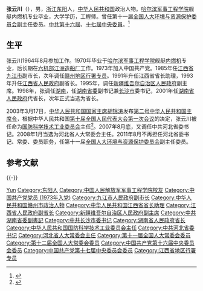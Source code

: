 {{Otheruses|other=名为张云川的其他人物|张云川}}
{{Infobox officeholder
| 图像        = 
| 图像说明    = 
| 职务1       = [[全国人民代表大会环境与资源保护委员会|全国人大环境与资源保护委员会副主任委员]]
| 任期1       = [[第十一届全国人民代表大会|第十一届全国人民代表大会]]<br>[[第十二届全国人民代表大会|第十二届全国人民代表大会]]
| 就任日期1   = 2011年8月
| 卸任日期1   = 2018年3月
| 前任1       = 
| 继任1       = 
| 1blankname1 = 主任委员
| 1namedata1  = [[汪光焘|汪光焘]]{{to}}[[陆浩|陆浩]]
| 职务2       = [[河北省人民代表大会常务委员会|河北省人民代表大会常务委员会]]主任
| 就任日期2   = 2008年1月
| 卸任日期2   = 2011年
| 前任2       = [[白克明|白克明]]
| 继任2       = [[张庆黎|张庆黎]]
| 职务3       = [[中国共产党河北省委员会|中国共产党河北省委员会]]书记
| 就任日期3   = 2007年8月 
| 卸任日期3   = 2011年8月
| 前任3       = [[白克明|白克明]]
| 继任3       = [[张庆黎|张庆黎]]
| 职务4       = [[中华人民共和国国防科学技术工业委员会|中华人民共和国国防科学技术工业委员会主任]]
| 就任日期4   = 2003年3月 
| 卸任日期4   = 2007年8月
| 前任4       = [[刘积斌|刘积斌]]
| 继任4       = [[张庆伟|张庆伟]]
| 职务5       = [[湖南省人民政府|湖南省人民政府]]省长
| 就任日期5   = 2001年8月
| 卸任日期5   = 2003年3月
| 前任5       = [[储波|储波]]
| 继任5       = [[周伯华|周伯华]]
| 职务6       = [[中国共产党长沙市委员会|中国共产党长沙市委员会]]书记
| 就任日期6   = 1999年10月
| 卸任日期6   = 2001年8月
| 前任6       = [[阳宝华|阳宝华]]
| 继任6       = [[梅克保|梅克保]]
| 职务7       = 
| 就任日期7   = 
| 卸任日期7   = 
| 前任7       = 
| 继任7       = 
| 职务8       = 
| 就任日期8   = 
| 卸任日期8   = 
| 前任8       = 
| 继任8       = 
| 姓名        = 张云川
| 原名        = 
| 出生日期    = {{birth year and age|1946|10}}
| 出生地点    = {{ROC}}[[浙江省_(中華民國)|浙江省]][[东阳市|东阳县]]
| 逝世日期    = <!-- {{death date and age|}}（死亡在前，出生在后）{{death year and age| }} -->
| 逝世地点    = 
| 政党        = {{CPC}}
| 职业        = 官员
| 父母        = 
| 配偶        = <!--{{marriage|姓名|}} -->
| 子女        = 
| 亲属        = 
| 信仰        = 
| 母校        = [[哈尔滨工程大学|哈尔滨军事工程学院]]
| 网站        = 
| 签名        = 
| 脚注        = 
}}
'''张云川'''（{{bd|1946年|10月8日|catIdx=Z张}}），男，[[浙江省|浙江]][[东阳市|东阳]]人，[[中华人民共和国|中华人民共和国]]政治人物。[[中国人民解放军军事工程学院|哈尔滨军事工程学院]]舰艇内燃机专业毕业，大学学历，工程师。曾任第十一届[[全国人民代表大会环境与资源保护委员会|全国人大环境与资源保护委员会]]副主任委员。[[中国共产党第十六届中央委员会委员列表|中共第十六屆]]、[[中国共产党第十七届中央委员会委员列表|十七屆中央委員]]。<ref>{{Cite web|title=中共中央决定：张云川任河北省委书记(简历/图)|url=http://www.chinanews.com/gn/news/2007/08-31/1015874.shtml|accessdate=2020-09-09|work=新华网|archive-date=2021-01-03|archive-url=https://web.archive.org/web/20210103155820/http://www.chinanews.com/gn/news/2007/08-31/1015874.shtml|dead-url=no}}</ref>

== 生平 ==
张云川1964年8月参加工作。1970年毕业于[[中国人民解放军军事工程学院|哈尔滨军事工程学院]]舰艇[[内燃机|内燃机]]专业，后长期在[[中国船舶工业总公司|六机部]][[江洲造船厂|江洲造船厂]]工作。1973年加入中国共产党。1985年任[[江西省|江西省]][[九江市|九江市]]副市长，次年调任[[赣州地区|赣州地区]][[行政公署|行署专员]]。1991年升任江西省省长助理，1993年升任[[江西省人民政府|江西省人民政府]]副省长。1995年，调任[[新疆维吾尔自治区人民政府|新疆维吾尔自治区人民政府]]副主席。1998年，张调任[[湖南省|湖南]]，任[[中国共产党湖南省委员会|湖南省委]]副书记兼[[长沙市|长沙市]]委书记，2001年任[[湖南省人民政府|湖南省人民政府]]代省长，次年正式当选为省长。

2003年3月17日，[[中华人民共和国国家主席|中华人民共和国国家主席]][[胡锦涛|胡锦涛]]发布[[第十届全国人民代表大会期间颁布的中华人民共和国主席令|第二号中华人民共和国主席令]]，根据中华人民共和国[[第十届全国人民代表大会第一次会议|第十届全国人民代表大会第一次会议]]的决定，张云川被任命为[[中华人民共和国国防科学技术工业委员会|国防科学技术工业委员会]]主任<ref>{{Cite web|title=中华人民共和国主席令（十届第2号）|url=http://www.npc.gov.cn/zgrdw//npc/xinwen/xjrm/gwy/2003-04/04/content_312187.htm|accessdate=2021-02-18|work=中国人大网|archive-date=2021-08-20|archive-url=https://web.archive.org/web/20210820140806/http://www.npc.gov.cn/zgrdw//npc/xinwen/xjrm/gwy/2003-04/04/content_312187.htm}}</ref>。2007年8月底，又调任中共河北省委书记。2008年1月当选为河北省人大常委会主任。2011年8月不再担任河北省委书记、常委、委员职务，任第十一届[[全国人民代表大会环境与资源保护委员会|全国人大环境与资源保护委员会]]副主任委员。

== 参考文献 ==
{{Reflist}}

{{-}}
{{start box}}
{{s-par|prc-lpc}}
{{s-before|[[白克明|白克明]]}}
{{s-title|[[河北省人民代表大会常务委员会|河北省人民代表大会常务委员会]]主任|2008年1月－2011年8月}}
{{s-after|[[张庆黎|张庆黎]]}}
{{s-ppo|cpc}}
{{s-before|[[白克明|白克明]]}}
{{s-title|[[中国共产党河北省委员会|中国共产党河北省委员会]]書記|2007年8月－2011年8月}}
{{s-after|[[张庆黎|张庆黎]]}}
{{s-before|[[阳宝华|阳宝华]]}}
{{s-title|[[中国共产党长沙市委员会|中国共产党长沙市委员会]]書記|1999年10月－2001年8月}}
{{s-after|[[梅克保|梅克保]]}}
{{s-gov|prc}}
{{s-before|[[劉積斌|劉積斌]]}}
{{s-title|[[中華人民共和國國防科學技術工業委員會|中華人民共和國國防科學技術工業委員會]]主任|2003年3月－2007年8月}}
{{s-after|[[張慶偉|張慶偉]]}}
{{s-before|[[儲波|儲波]]}}
{{s-title|[[湖南省人民政府|湖南省人民政府]]省長|2001年8月－2003年3月}}
{{s-after|[[周伯華|周伯華]]}}
{{end box}}

{{湖南行政长官}}
{{中华人民共和国湖南省正职领导人|nocat}}
{{中华人民共和国河北省正职领导人|nocat}}
{{国务院/10|部门首长}}
{{中华人民共和国国防科学技术工业委员会主任}}

{{Authority control}}
{{DEFAULTSORT:Zhang张}}
[[Category:张姓|Yun]]
[[Category:东阳人|Category:东阳人]]
[[Category:中国人民解放军军事工程学院校友|Category:中国人民解放军军事工程学院校友]]
[[Category:中国共产党党员_(1973年入党)|Category:中国共产党党员 (1973年入党)]]
[[Category:九江市人民政府副市长|Category:九江市人民政府副市长]]
[[Category:中华人民共和国赣州市政治人物|Category:中华人民共和国赣州市政治人物]]
[[Category:中华人民共和国江西省省长助理|Category:中华人民共和国江西省省长助理]]
[[Category:江西省人民政府副省长|Category:江西省人民政府副省长]]
[[Category:新疆维吾尔自治区人民政府副主席|Category:新疆维吾尔自治区人民政府副主席]]
[[Category:中共湖南省委副書記|Category:中共湖南省委副書記]]
[[Category:中共长沙市委书记|Category:中共长沙市委书记]]
[[Category:湖南省人民政府省长|Category:湖南省人民政府省长]]
[[Category:中华人民共和国国防科学技术工业委员会主任|Category:中华人民共和国国防科学技术工业委员会主任]]
[[Category:中共河北省委书记|Category:中共河北省委书记]]
[[Category:河北省人大常委会主任|Category:河北省人大常委会主任]]
[[Category:第十一届全国人大常委会委员|Category:第十一届全国人大常委会委员]]
[[Category:第十二届全国人大常委会委员|Category:第十二届全国人大常委会委员]]
[[Category:中国共产党第十六届中央委员会委员|Category:中国共产党第十六届中央委员会委员]]
[[Category:中国共产党第十七届中央委员会委员|Category:中国共产党第十七届中央委员会委员]]
[[Category:江西省地区行署专员|Category:江西省地区行署专员]]